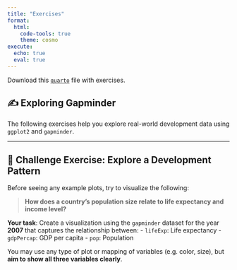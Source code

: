 ```yaml
---
title: "Exercises"
format:
  html:
    code-tools: true 
    theme: cosmo
execute:
  echo: true
  eval: true
---
```


Download this [`quarto`](https://melinscribe.github.io/Workshop/exercises/exercises_R.qmd) file with exercises.


## ✍️ Exploring Gapminder

The following exercises help you explore real-world development data using `ggplot2` and `gapminder`.

------------------------------------------------------------------------

## 🧠 Challenge Exercise: Explore a Development Pattern

Before seeing any example plots, try to visualize the following:

> **How does a country's population size relate to life expectancy and income level?**

**Your task**: Create a visualization using the `gapminder` dataset for the year **2007** that captures the relationship between: - `lifeExp`: Life expectancy - `gdpPercap`: GDP per capita - `pop`: Population

You may use any type of plot or mapping of variables (e.g. color, size), but **aim to show all three variables clearly**.
